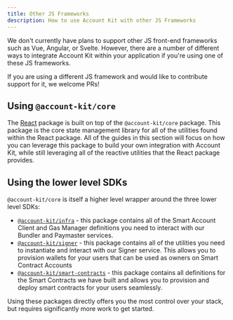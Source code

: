 ```yaml
---
title: Other JS Frameworks
description: How to use Account Kit with other JS Frameworks
---
```



We don't currently have plans to support other JS front-end frameworks such as Vue, Angular, or Svelte. However, there are a number of different ways to integrate Account Kit within your application if you're using one of these JS frameworks.

<Tip>
If you are using a different JS framework and would like to contribute support for it, we welcome PRs!
</Tip>

## Using `@account-kit/core`

The [React](/react/overview) package is built on top of the `@account-kit/core` package. This package is the core state management library for all of the utilities found within the React package. All of the guides in this section will focus on
how you can leverage this package to build your own integration with Account Kit, while still leveraging all of the reactive utilities that the React package provides.

## Using the lower level SDKs

`@account-kit/core` is itself a higher level wrapper around the three lower level SDKs:

- [`@account-kit/infra`](/infra/overview) - this package contains all of the Smart Account Client and Gas Manager definitions you need to interact with our Bundler and Paymaster services.
- [`@account-kit/signer`](/signer/overview) - this package contains all of the utilities you need to instantiate and interact with our Signer service. This allows you to provision wallets for your users that can be used as owners on Smart Contract Accounts
- [`@account-kit/smart-contracts`](/smart-contracts/overview) - this package contains all definitions for the Smart Contracts we have built and allows you to provision and deploy smart contracts for your users seamlessly.

Using these packages directly offers you the most control over your stack, but requires significantly more work to get started.
